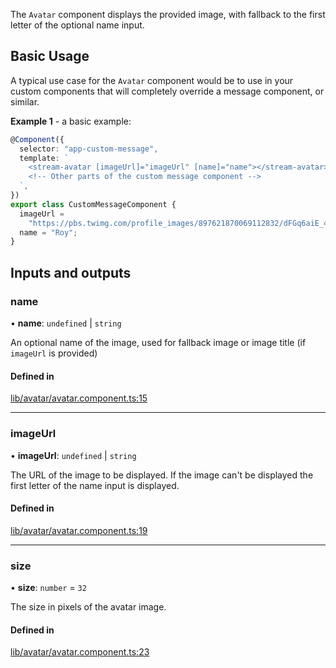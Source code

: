 The `Avatar` component displays the provided image, with fallback to the first letter of the optional name input.

## Basic Usage

A typical use case for the `Avatar` component would be to use in your custom components that will completely override a message component, or similar.

**Example 1** - a basic example:

```typescript
@Component({
  selector: "app-custom-message",
  template: `
    <stream-avatar [imageUrl]="imageUrl" [name]="name"></stream-avatar>
    <!-- Other parts of the custom message component -->
  `,
})
export class CustomMessageComponent {
  imageUrl =
    "https://pbs.twimg.com/profile_images/897621870069112832/dFGq6aiE_400x400.jpg";
  name = "Roy";
}
```

[//]: # "Start of generated content"
## Inputs and outputs 


### name

• **name**: `undefined` \| `string`

An optional name of the image, used for fallback image or image title (if `imageUrl` is provided)

#### Defined in

[lib/avatar/avatar.component.ts:15](https://github.com/GetStream/stream-chat-angular/blob/8caabad/projects/stream-chat-angular/src/lib/avatar/avatar.component.ts#L15)

___

### imageUrl

• **imageUrl**: `undefined` \| `string`

The URL of the image to be displayed. If the image can't be displayed the first letter of the name input is displayed.

#### Defined in

[lib/avatar/avatar.component.ts:19](https://github.com/GetStream/stream-chat-angular/blob/8caabad/projects/stream-chat-angular/src/lib/avatar/avatar.component.ts#L19)

___

### size

• **size**: `number` = `32`

The size in pixels of the avatar image.

#### Defined in

[lib/avatar/avatar.component.ts:23](https://github.com/GetStream/stream-chat-angular/blob/8caabad/projects/stream-chat-angular/src/lib/avatar/avatar.component.ts#L23)

[//]: # "End of generated content"
